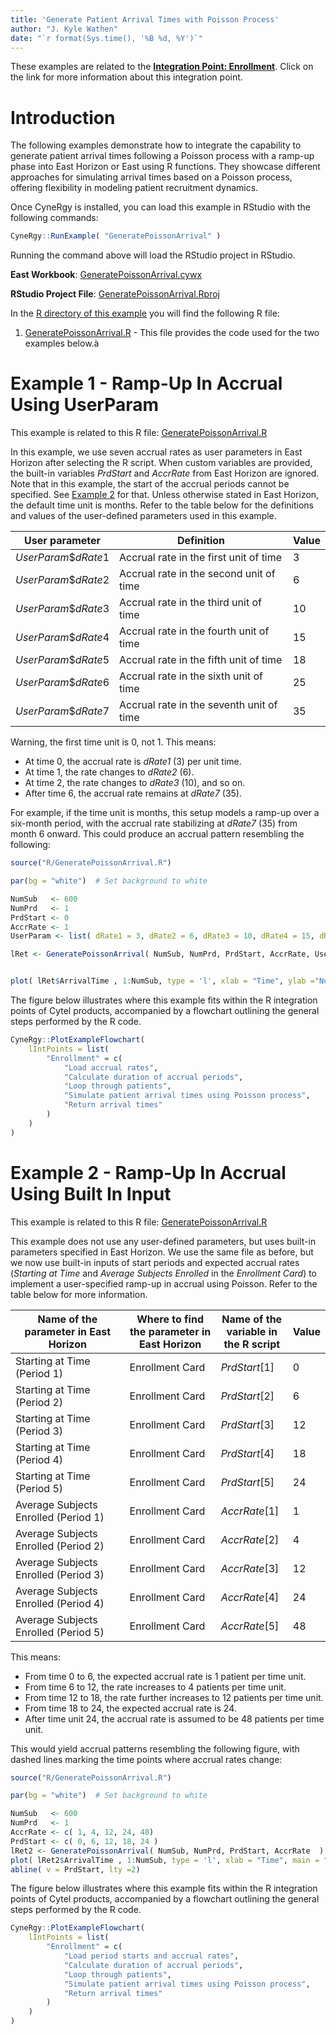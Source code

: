 ```yaml
---
title: 'Generate Patient Arrival Times with Poisson Process'
author: "J. Kyle Wathen"
date: "`r format(Sys.time(), '%B %d, %Y')`"
---
```


<div class="alert alert-primary" role="alert">
  <p style="margin-bottom:0">These examples are related to the <a href="IntegrationPointEnrollment.html" class="alert-link"><strong>Integration Point: Enrollment</strong></a>. Click on the link for more information about this integration point.</p>
</div>

# Introduction

The following examples demonstrate how to integrate the capability to generate patient arrival times following a Poisson process with a ramp-up phase into East Horizon or East using R functions. They showcase different approaches for simulating arrival times based on a Poisson process, offering flexibility in modeling patient recruitment dynamics.

Once CyneRgy is installed, you can load this example in RStudio with the following commands:
```r
CyneRgy::RunExample( "GeneratePoissonArrival" )
```

Running the command above will load the RStudio project in RStudio. 

**East Workbook**: [GeneratePoissonArrival.cywx](https://github.com/Cytel-Inc/CyneRgy/blob/main/inst/Examples/GeneratePoissonArrival/GeneratePoissonArrival.cywx)

**RStudio Project File**: [GeneratePoissonArrival.Rproj](https://github.com/Cytel-Inc/CyneRgy/blob/main/inst/Examples/GeneratePoissonArrival/GeneratePoissonArrival.Rproj)

In the [R directory of this example](https://github.com/Cytel-Inc/CyneRgy/tree/main/inst/Examples/GeneratePoissonArrival/R) you will find the following R file:

1. [GeneratePoissonArrival.R](https://github.com/Cytel-Inc/CyneRgy/blob/main/inst/Examples/GeneratePoissonArrival/R/GeneratePoissonArrival.R) - This file provides the code used for the two examples below.à

# Example 1 - Ramp-Up In Accrual Using UserParam

<div class="alert alert-primary" role="alert">
  <p style="margin-bottom:0"> This example is related to this R file: <a href="https://github.com/Cytel-Inc/CyneRgy/blob/main/inst/Examples/GeneratePoissonArrival/R/GeneratePoissonArrival.R" class="alert-link">GeneratePoissonArrival.R</a></p>
</div>

In this example, we use seven accrual rates as user parameters in East Horizon after selecting the R script. When custom variables are provided, the built-in variables *PrdStart* and *AccrRate* from East Horizon are ignored. Note that in this example, the start of the accrual periods cannot be specified. See [Example 2](#example-2---ramp-up-in-accrual) for that. Unless otherwise stated in East Horizon, the default time unit is months. Refer to the table below for the definitions and values of the user-defined parameters used in this example.

|**User parameter**|**Definition**|**Value**|
|---|------|---|
|$UserParam\$dRate1$|Accrual rate in the first unit of time|3|
|$UserParam\$dRate2$|Accrual rate in the second unit of time|6|
|$UserParam\$dRate3$|Accrual rate in the third unit of time|10|
|$UserParam\$dRate4$|Accrual rate in the fourth unit of time|15|
|$UserParam\$dRate5$|Accrual rate in the fifth unit of time|18|
|$UserParam\$dRate6$|Accrual rate in the sixth unit of time|25|
|$UserParam\$dRate7$|Accrual rate in the seventh unit of time|35|

Warning, the first time unit is 0, not 1. This means:

- At time 0, the accrual rate is *dRate1* (3) per unit time.
- At time 1, the rate changes to *dRate2* (6).
- At time 2, the rate changes to *dRate3* (10), and so on.
- After time 6, the accrual rate remains at *dRate7* (35).

For example, if the time unit is months, this setup models a ramp-up over a six-month period, with the accrual rate stabilizing at *dRate7* (35) from month 6 onward. This could produce an accrual pattern resembling the following:

```r
source("R/GeneratePoissonArrival.R")

par(bg = "white")  # Set background to white

NumSub   <- 600
NumPrd   <- 1  
PrdStart <- 0 
AccrRate <- 1 
UserParam <- list( dRate1 = 3, dRate2 = 6, dRate3 = 10, dRate4 = 15, dRate5 = 18, dRate6 = 25, dRate7 = 35 )

lRet <- GeneratePoissonArrival( NumSub, NumPrd, PrdStart, AccrRate, UserParam )


plot( lRet$ArrivalTime , 1:NumSub, type = 'l', xlab = "Time", ylab ="Number of Patients Enrolled", main = "Number of Patients Enrolled Using UserParam")
```

The figure below illustrates where this example fits within the R integration points of Cytel products, accompanied by a flowchart outlining the general steps performed by the R code.

```r
CyneRgy::PlotExampleFlowchart(
    lIntPoints = list(
        "Enrollment" = c(
            "Load accrual rates", 
            "Calculate duration of accrual periods",
            "Loop through patients", 
            "Simulate patient arrival times using Poisson process", 
            "Return arrival times"
        )
    )
)
```

# Example 2 - Ramp-Up In Accrual Using Built In Input

<div class="alert alert-primary" role="alert">
  <p style="margin-bottom:0"> This example is related to this R file: <a href="https://github.com/Cytel-Inc/CyneRgy/blob/main/inst/Examples/GeneratePoissonArrival/R/GeneratePoissonArrival.R" class="alert-link">GeneratePoissonArrival.R</a></p>
</div>

This example does not use any user-defined parameters, but uses built-in parameters specified in East Horizon. We use the same file as before, but we now use built-in inputs of start periods and expected accrual rates (*Starting at Time* and *Average Subjects Enrolled* in the *Enrollment Card*) to implement a user-specified ramp-up in accrual using Poisson. Refer to the table below for more information.

|**Name of the parameter in East Horizon**|**Where to find the parameter in East Horizon**|**Name of the variable in the R script**|**Value**
|-----|----|---|-|
|Starting at Time (Period 1)|Enrollment Card|$PrdStart[ 1 ]$|0|
|Starting at Time (Period 2)|Enrollment Card|$PrdStart[ 2 ]$|6|
|Starting at Time (Period 3)|Enrollment Card|$PrdStart[ 3 ]$|12|
|Starting at Time (Period 4)|Enrollment Card|$PrdStart[ 4 ]$|18|
|Starting at Time (Period 5)|Enrollment Card|$PrdStart[ 5 ]$|24|
|Average Subjects Enrolled (Period 1)|Enrollment Card|$AccrRate[ 1 ]$|1|
|Average Subjects Enrolled (Period 2)|Enrollment Card|$AccrRate[ 2 ]$|4|
|Average Subjects Enrolled (Period 3)|Enrollment Card|$AccrRate[ 3 ]$|12|
|Average Subjects Enrolled (Period 4)|Enrollment Card|$AccrRate[ 4 ]$|24|
|Average Subjects Enrolled (Period 5)|Enrollment Card|$AccrRate[ 5 ]$|48|

This means:

- From time 0 to 6, the expected accrual rate is 1 patient per time unit.
- From time 6 to 12, the rate increases to 4 patients per time unit.
- From time 12 to 18, the rate further increases to 12 patients per time unit.
- From time 18 to 24, the expected accrual rate is 24.
- After time unit 24, the accrual rate is assumed to be 48 patients per time unit.

This would yield accrual patterns resembling the following figure, with dashed lines marking the time points where accrual rates change:

```r
source("R/GeneratePoissonArrival.R")

par(bg = "white")  # Set background to white

NumSub   <- 600
NumPrd   <- 1  
AccrRate <- c( 1, 4, 12, 24, 48)
PrdStart <- c( 0, 6, 12, 18, 24 )
lRet2 <- GeneratePoissonArrival( NumSub, NumPrd, PrdStart, AccrRate  )
plot( lRet2$ArrivalTime , 1:NumSub, type = 'l', xlab = "Time", main = "Number of Patients Enrolled Using PrdStart and AccrRate", ylab = "Number of Patients Enrolled", ylim = c(0,300), xlim = c(0,26))
abline( v = PrdStart, lty =2)
```

The figure below illustrates where this example fits within the R integration points of Cytel products, accompanied by a flowchart outlining the general steps performed by the R code.

```r
CyneRgy::PlotExampleFlowchart(
    lIntPoints = list(
        "Enrollment" = c(
            "Load period starts and accrual rates", 
            "Calculate duration of accrual periods",
            "Loop through patients", 
            "Simulate patient arrival times using Poisson process", 
            "Return arrival times"
        )
    )
)
```
